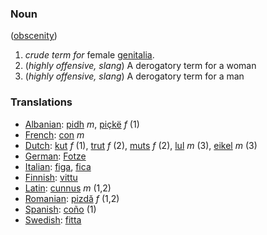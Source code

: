 ===Noun===
([[obscenity]])

# ''crude term for'' female [[genitalia]].
# (''highly offensive, slang'') A derogatory term for a woman  
# (''highly offensive, slang'') A derogatory term for a man

===Translations===
*[[Albanian]]:  [[pidh]] ''m'', [[piçkë]] ''f'' (1)
*[[French]]: [[con]] ''m''
*[[Dutch]]: [[kut]] ''f'' (1), [[trut]] ''f'' (2), [[muts]] ''f'' (2), [[lul]] ''m'' (3), [[eikel]] ''m'' (3)
*[[German]]: [[Fotze]]
*[[Italian]]: [[figa]], [[fica]]
*[[Finnish]]: [[vittu]]
*[[Latin]]: [[cunnus]] ''m'' (1,2)
*[[Romanian]]: [[pizdă]] ''f'' (1,2)
*[[Spanish]]: [[coño]] (1)
*[[Swedish]]: [[fitta]]